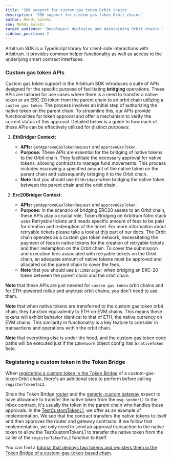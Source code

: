 ```yaml
---
title: 'SDK support for custom gas token Orbit chains'
description: 'SDK support for custom gas token Orbit chains'
author: Mehdi Salehi
sme: Mehdi Salehi
target_audience: 'Developers deploying and maintaining Orbit chains.'
sidebar_position: 2
---
```


Arbitrum SDK is a TypeScript library for client-side interactions with Arbitrum. It provides common helper functionality as well as access to the underlying smart contract interfaces.


<PublicPreviewBannerPartial />

### Custom gas token APIs

Custom gas token support in the Arbitrum SDK introduces a suite of APIs designed for the specific purpose of facilitating **bridging** operations. These APIs are tailored for use cases where there is a need to transfer a native token or an ERC-20 token from the parent chain to an orbit chain utilizing a `custom gas token`. The process involves an initial step of authorizing the native token on the parent chain. To streamline this, our APIs provide functionalities for token approval and offer a mechanism to verify the current status of this approval. Detailed below is a guide to how each of these APIs can be effectively utilized for distinct purposes:

1. **EthBridger Context:**

   - **APIs:** `getApproveGasTokenRequest` and `approveGasToken`.
   - **Purpose:** These APIs are essential for the bridging of native tokens to the Orbit chain. They facilitate the necessary approval for native tokens, allowing contracts to manage fund movements. This process includes escrowing a specified amount of the native token on the parent chain and subsequently bridging it to the Orbit chain.
   - **Note** that you should use `EthBridger` when bridging the native token between the parent chain and the orbit chain.

2. **Erc20Bridger Context:**
   - **APIs:** `getApproveGasTokenRequest` and `approveGasToken`.
   - **Purpose:** In the scenario of bridging ERC20 assets to an Orbit chain, these APIs play a crucial role. Token Bridging on Arbitrum Nitro stack uses Retryable tickets and needs specific amount of fees to be paid for creation and redemption of the ticket. For more information about retryable tickets please take a look at [this](/how-arbitrum-works/arbos/l1-l2-messaging#retryable-tickets) part of our docs. The Orbit chain operates as a custom gas token network, necessitating the payment of fees in native tokens for the creation of retryable tickets and their redemption on the Orbit chain. To cover the submission and execution fees associated with retryable tickets on the Orbit chain, an adequate amount of native tokens must be approved and allocated on the parent chain to cover the fees.
   - **Note** that you should use `Erc20Bridger` when bridging an ERC-20 token between the parent chain and the orbit chain.

**Note** that these APIs are just needed for `custom gas token` orbit chains and for ETH-powered rollup and anytrust orbit chains, you don't need to use them.

**Note** that when native tokens are transferred to the custom gas token orbit chain, they function equivalently to ETH on EVM chains. This means these tokens will exhibit behavior identical to that of ETH, the native currency on EVM chains. This similarity in functionality is a key feature to consider in transactions and operations within the orbit chain.

**Note** that everything else is under the hood, and the custom gas token code paths will be executed just if the `L2Network` object config has a `nativeToken` field.

### Registering a custom token in the Token Bridge

When [registering a custom token in the Token Bridge](/build-decentralized-apps/token-bridging/03-token-bridge-erc20.md#setting-up-your-token-with-the-generic-custom-gateway) of a custom-gas-token Orbit chain, there's an additional step to perform before calling `registerTokenToL2`.

Since the Token Bridge [router](https://github.com/OffchainLabs/token-bridge-contracts/blob/main/contracts/tokenbridge/ethereum/gateway/L1OrbitGatewayRouter.sol#L142-L144) and the [generic-custom gateway](https://github.com/OffchainLabs/token-bridge-contracts/blob/main/contracts/tokenbridge/ethereum/gateway/L1OrbitCustomGateway.sol#L203-L210) expect to have allowance to transfer the native token from the `msg.sender()` to the inbox contract, it's usually the token in the parent chain who handles those approvals. In the [TestCustomTokenL1](https://github.com/OffchainLabs/token-bridge-contracts/blob/main/contracts/tokenbridge/test/TestCustomTokenL1.sol#L158-L168), we offer as an example of implementation. We see that the contract transfers the native tokens to itself and then approves the router and gateway contracts. If we follow that implementation, we only need to send an approval transaction to the native token to allow the TestCustomTokenL1 to transfer the native token from the caller of the `registerTokenToL2` function to itself.

You can find a [tutorial that deploys two tokens and registers them in the Token Bridge of a custom-gas-token-based chain](https://github.com/OffchainLabs/arbitrum-tutorials/tree/master/packages/custom-token-bridging).
